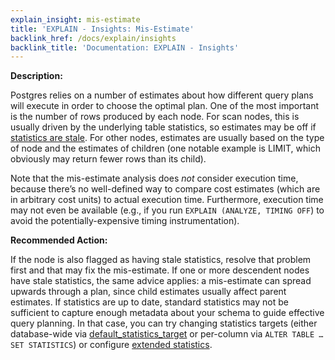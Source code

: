 ```yaml
---
explain_insight: mis-estimate
title: 'EXPLAIN - Insights: Mis-Estimate'
backlink_href: /docs/explain/insights
backlink_title: 'Documentation: EXPLAIN - Insights'
---
```


**Description:**

Postgres relies on a number of estimates about how different query plans will execute in order to choose the optimal plan. One of the most important is the number of rows produced by each node. For scan nodes, this is usually driven by the underlying table statistics, so estimates may be off if [statistics are stale](/docs/explain/insights/stale-stats). For other nodes, estimates are usually based on the type of node and the estimates of children (one notable example is LIMIT, which obviously may return fewer rows than its child).

Note that the mis-estimate analysis does *not* consider execution time, because there’s no well-defined way to compare cost estimates (which are in arbitrary cost units) to actual execution time. Furthermore, execution time may not even be available (e.g., if you run `EXPLAIN (ANALYZE, TIMING OFF`) to avoid the potentially-expensive timing instrumentation).

**Recommended Action:**

If the node is also flagged as having stale statistics, resolve that problem first and that may fix the mis-estimate. If one or more descendent nodes have stale statistics, the same advice applies: a mis-estimate can spread upwards through a plan, since child estimates usually affect parent estimates. If statistics are up to date, standard statistics may not be sufficient to capture enough metadata about your schema to guide effective query planning. In that case, you can try changing statistics targets (either database-wide via [default\_statistics\_target](https://www.postgresql.org/docs/current/runtime-config-query.html#GUC-DEFAULT-STATISTICS-TARGET) or per-column via `ALTER TABLE … SET STATISTICS`) or configure [extended statistics](https://www.postgresql.org/docs/current/planner-stats.html#PLANNER-STATS-EXTENDED).